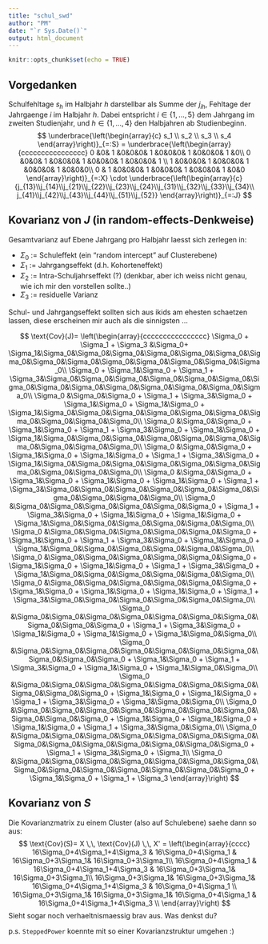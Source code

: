 ```yaml
---
title: "schul_swd"
author: "PM"
date: "`r Sys.Date()`"
output: html_document
---
```


```r
knitr::opts_chunk$set(echo = TRUE)
```

## Vorgedanken
Schulfehltage $s_h$ im Halbjahr $h$ darstellbar als Summe der 
$j_{ih}$, Fehltage der Jahrgaenge $i$ im Halbjahr $h$.
Dabei entspricht $i \in \{1,\ldots,5\}$ dem Jahrgang im zweiten Studienjahr, und 
$h \in \{1,\ldots,4\}$ den Halbjahren ab Studienbeginn.
$$
\underbrace{\left(\begin{array}{c}
s_1 \\ s_2 \\ s_3 \\ s_4 
\end{array}\right)}_{=:S} =
\underbrace{\left(\begin{array}{cccccccccccccccc}
0 &0& 1 &0&0&0& 1 &0&0&0& 1 &0&0&0& 1 &0\\
0 &0&0& 1 &0&0&0& 1 &0&0&0& 1 &0&0&0& 1 \\
1 &0&0&0& 1 &0&0&0& 1 &0&0&0& 1 &0&0&0\\
0 & 1 &0&0&0& 1 &0&0&0& 1 &0&0&0& 1 &0&0
\end{array}\right)}_{=:X}
\cdot
\underbrace{\left(\begin{array}{c}
{j_{13}\\j_{14}\\j_{21}\\j_{22}\\j_{23}\\j_{24}\\j_{31}\\j_{32}\\j_{33}\\j_{34}\\
j_{41}\\j_{42}\\j_{43}\\j_{44}\\j_{51}\\j_{52}}
\end{array}\right)}_{=:J}
$$ 

## Kovarianz von $J$ (in random-effects-Denkweise)

Gesamtvarianz auf Ebene Jahrgang pro Halbjahr laesst sich zerlegen in:

* $\Sigma_0$ := Schuleffekt (ein "random intercept" auf Clusterebene)
* $\Sigma_1$ := Jahrgangseffekt (d.h. Kohorteneffekt)
* $\Sigma_2$ := Intra-Schuljahrseffekt (?) (denkbar, aber ich weiss nicht genau, wie ich mir den vorstellen sollte..)
* $\Sigma_3$ := residuelle Varianz

Schul- und Jahrgangseffekt sollten sich aus ikids am ehesten schaetzen lassen, diese erscheinen mir auch als die sinnigsten ...

$$
\text{Cov}(J)=
\left(\begin{array}{cccccccccccccccc}
\Sigma_0 + \Sigma_1 + \Sigma_3 &\Sigma_0+ \Sigma_1&\Sigma_0&\Sigma_0&\Sigma_0&\Sigma_0&\Sigma_0&\Sigma_0&\Sigma_0&\Sigma_0&\Sigma_0&\Sigma_0&\Sigma_0&\Sigma_0&\Sigma_0&\Sigma_0\\
\Sigma_0 + \Sigma_1&\Sigma_0 + \Sigma_1 + \Sigma_3&\Sigma_0&\Sigma_0&\Sigma_0&\Sigma_0&\Sigma_0&\Sigma_0&\Sigma_0&\Sigma_0&\Sigma_0&\Sigma_0&\Sigma_0&\Sigma_0&\Sigma_0&\Sigma_0\\
\Sigma_0 &\Sigma_0&\Sigma_0 + \Sigma_1 + \Sigma_3&\Sigma_0 + \Sigma_1&\Sigma_0 + \Sigma_1&\Sigma_0 + \Sigma_1&\Sigma_0&\Sigma_0&\Sigma_0&\Sigma_0&\Sigma_0&\Sigma_0&\Sigma_0&\Sigma_0&\Sigma_0&\Sigma_0\\
\Sigma_0 &\Sigma_0&\Sigma_0 + \Sigma_1&\Sigma_0 + \Sigma_1 + \Sigma_3&\Sigma_0 + \Sigma_1&\Sigma_0 + \Sigma_1&\Sigma_0&\Sigma_0&\Sigma_0&\Sigma_0&\Sigma_0&\Sigma_0&\Sigma_0&\Sigma_0&\Sigma_0&\Sigma_0\\
\Sigma_0 &\Sigma_0&\Sigma_0 + \Sigma_1&\Sigma_0 + \Sigma_1&\Sigma_0 + \Sigma_1 + \Sigma_3&\Sigma_0 + \Sigma_1&\Sigma_0&\Sigma_0&\Sigma_0&\Sigma_0&\Sigma_0&\Sigma_0&\Sigma_0&\Sigma_0&\Sigma_0&\Sigma_0\\
\Sigma_0 &\Sigma_0&\Sigma_0 + \Sigma_1&\Sigma_0 + \Sigma_1&\Sigma_0 + \Sigma_1&\Sigma_0 + \Sigma_1 + \Sigma_3&\Sigma_0&\Sigma_0&\Sigma_0&\Sigma_0&\Sigma_0&\Sigma_0&\Sigma_0&\Sigma_0&\Sigma_0&\Sigma_0\\
\Sigma_0 &\Sigma_0&\Sigma_0&\Sigma_0&\Sigma_0&\Sigma_0&\Sigma_0 + \Sigma_1 + \Sigma_3&\Sigma_0 + \Sigma_1&\Sigma_0 + \Sigma_1&\Sigma_0 + \Sigma_1&\Sigma_0&\Sigma_0&\Sigma_0&\Sigma_0&\Sigma_0&\Sigma_0\\
\Sigma_0 &\Sigma_0&\Sigma_0&\Sigma_0&\Sigma_0&\Sigma_0&\Sigma_0 + \Sigma_1&\Sigma_0 + \Sigma_1 + \Sigma_3&\Sigma_0 + \Sigma_1&\Sigma_0 + \Sigma_1&\Sigma_0&\Sigma_0&\Sigma_0&\Sigma_0&\Sigma_0&\Sigma_0\\
\Sigma_0 &\Sigma_0&\Sigma_0&\Sigma_0&\Sigma_0&\Sigma_0&\Sigma_0 + \Sigma_1&\Sigma_0 + \Sigma_1&\Sigma_0 + \Sigma_1 + \Sigma_3&\Sigma_0 + \Sigma_1&\Sigma_0&\Sigma_0&\Sigma_0&\Sigma_0&\Sigma_0&\Sigma_0\\
\Sigma_0 &\Sigma_0&\Sigma_0&\Sigma_0&\Sigma_0&\Sigma_0&\Sigma_0 + \Sigma_1&\Sigma_0 + \Sigma_1&\Sigma_0 + \Sigma_1&\Sigma_0 + \Sigma_1 + \Sigma_3&\Sigma_0&\Sigma_0&\Sigma_0&\Sigma_0&\Sigma_0&\Sigma_0\\
\Sigma_0 &\Sigma_0&\Sigma_0&\Sigma_0&\Sigma_0&\Sigma_0&\Sigma_0&\Sigma_0&\Sigma_0&\Sigma_0&\Sigma_0 + \Sigma_1 + \Sigma_3&\Sigma_0 + \Sigma_1&\Sigma_0 + \Sigma_1&\Sigma_0 + \Sigma_1&\Sigma_0&\Sigma_0\\
\Sigma_0 &\Sigma_0&\Sigma_0&\Sigma_0&\Sigma_0&\Sigma_0&\Sigma_0&\Sigma_0&\Sigma_0&\Sigma_0&\Sigma_0 + \Sigma_1&\Sigma_0 + \Sigma_1 + \Sigma_3&\Sigma_0 + \Sigma_1&\Sigma_0 + \Sigma_1&\Sigma_0&\Sigma_0\\
\Sigma_0 &\Sigma_0&\Sigma_0&\Sigma_0&\Sigma_0&\Sigma_0&\Sigma_0&\Sigma_0&\Sigma_0&\Sigma_0&\Sigma_0 + \Sigma_1&\Sigma_0 + \Sigma_1&\Sigma_0 + \Sigma_1 + \Sigma_3&\Sigma_0 + \Sigma_1&\Sigma_0&\Sigma_0\\
\Sigma_0 &\Sigma_0&\Sigma_0&\Sigma_0&\Sigma_0&\Sigma_0&\Sigma_0&\Sigma_0&\Sigma_0&\Sigma_0&\Sigma_0 + \Sigma_1&\Sigma_0 + \Sigma_1&\Sigma_0 + \Sigma_1&\Sigma_0 + \Sigma_1 + \Sigma_3&\Sigma_0&\Sigma_0\\
\Sigma_0 &\Sigma_0&\Sigma_0&\Sigma_0&\Sigma_0&\Sigma_0&\Sigma_0&\Sigma_0&\Sigma_0&\Sigma_0&\Sigma_0&\Sigma_0&\Sigma_0&\Sigma_0&\Sigma_0 + \Sigma_1 + \Sigma_3&\Sigma_0 + \Sigma_1\\
\Sigma_0 &\Sigma_0&\Sigma_0&\Sigma_0&\Sigma_0&\Sigma_0&\Sigma_0&\Sigma_0&\Sigma_0&\Sigma_0&\Sigma_0&\Sigma_0&\Sigma_0&\Sigma_0&\Sigma_0 + \Sigma_1&\Sigma_0 + \Sigma_1 + \Sigma_3
\end{array}\right)
$$

## Kovarianz von $S$
Die Kovarianzmatrix zu einem Cluster (also auf Schulebene) saehe dann so aus:
$$
\text{Cov}(S)= X \,\, \text{Cov}(J) \,\, X' =
\left(\begin{array}{cccc}
16\Sigma_0+4\Sigma_1+4\Sigma_3 & 16\Sigma_0+4\Sigma_1 & 16\Sigma_0+3\Sigma_1& 16\Sigma_0+3\Sigma_1\\
16\Sigma_0+4\Sigma_1 & 16\Sigma_0+4\Sigma_1+4\Sigma_3 & 16\Sigma_0+3\Sigma_1& 16\Sigma_0+3\Sigma_1\\
16\Sigma_0+3\Sigma_1& 16\Sigma_0+3\Sigma_1& 16\Sigma_0+4\Sigma_1+4\Sigma_3 & 16\Sigma_0+4\Sigma_1 \\
16\Sigma_0+3\Sigma_1& 16\Sigma_0+3\Sigma_1& 16\Sigma_0+4\Sigma_1 & 16\Sigma_0+4\Sigma_1+4\Sigma_3 \\
\end{array}\right)
$$
Sieht sogar noch verhaeltnismaessig brav aus. Was denkst du?


p.s. `SteppedPower` koennte mit so einer Kovarianzstruktur umgehen :) 

